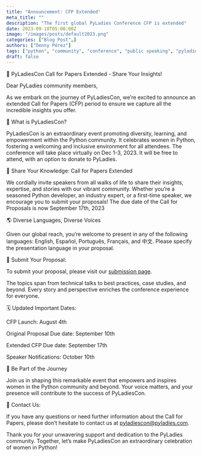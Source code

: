 ```yaml
---
title: "Announcement: CFP Extended"
meta_title: ""
description: "The first global PyLadies Conference CFP is extended"
date: 2023-09-10T05:00:00Z
image: "/images/posts/default2023.png"
categories: ["Blog Post",]
authors: ["Denny Pérez"]
tags: ["python", "community", "conference", "public speaking", "pyladies", "2023"]
draft: false
---
```


📢 PyLadiesCon Call for Papers Extended - Share Your Insights!

Dear PyLadies community members,

As we embark on the journey of PyLadiesCon, we’re excited to announce an extended Call for Papers
(CFP) period to ensure we capture all the incredible insights you offer.

📢 What is PyLadiesCon?

PyLadiesCon is an extraordinary event promoting diversity, learning, and empowerment within the
Python community. It celebrates women in Python, fostering a welcoming and inclusive environment for
all attendees. The conference will take place virtually on Dec 1-3, 2023. It will be free to attend,
with an option to donate to PyLadies.

🌟 Share Your Knowledge: Call for Papers Extended

We cordially invite speakers from all walks of life to share their insights, expertise, and stories
with our vibrant community. Whether you’re a seasoned Python developer, an industry expert, or a
first-time speaker, we encourage you to submit your proposals! The due date of the Call for
Proposals is now September 17th, 2023

🌎 Diverse Languages, Diverse Voices

Given our global reach, you’re welcome to present in any of the following languages: English,
Español, Português, Français, and 中文. Please specify the presentation language in your proposal.

🔗 Submit Your Proposal:

To submit your proposal, please visit our [submission
page](https://pretalx.com/pyladiescon-2023/cfp).

The topics span from technical talks to best practices, case studies, and beyond. Every story and
perspective enriches the conference experience for everyone.

🗓️ Updated Important Dates:

CFP Launch: August 4th

Original Proposal Due date: September 10th

Extended CFP Due date: September 17th

Speaker Notifications: October 10th

🚀 Be Part of the Journey

Join us in shaping this remarkable event that empowers and inspires women in the Python community
and beyond. Your voice matters, and your presence will contribute to the success of PyLadiesCon.

📧 Contact Us:

If you have any questions or need further information about the Call for Papers, please don’t
hesitate to contact us at [pyladiescon@pyladies.com](mailto:pyladiescon@pyladies.com).

Thank you for your unwavering support and dedication to the PyLadies community. Together, let’s make
PyLadiesCon an extraordinary celebration of women in Python!

